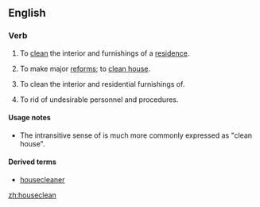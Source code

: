 ==English==

===Verb===
{{en-verb}}

# {{intransitive}} To [[clean]] the interior and furnishings of a [[residence]].
# {{intransitive}} To make major [[reform]]s; to [[clean house]].
# {{transitive}} To clean the interior and residential furnishings of.
# {{transitive}} To rid of undesirable personnel and procedures.

====Usage notes====
* The intransitive sense of {{term|reform}} is much more commonly expressed as "clean house".

====Derived terms====
*[[housecleaner]]

[[zh:houseclean]]